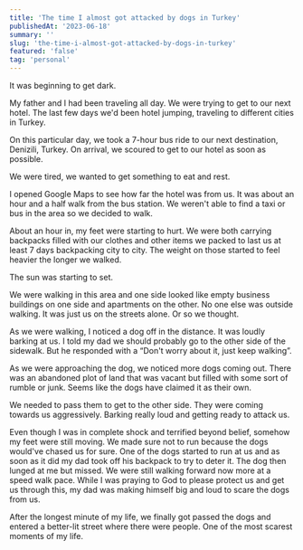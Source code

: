 ```yaml
---
title: 'The time I almost got attacked by dogs in Turkey'
publishedAt: '2023-06-18'
summary: ''
slug: 'the-time-i-almost-got-attacked-by-dogs-in-turkey'
featured: 'false'
tag: 'personal'
---
```


It was beginning to get dark.

My father and I had been traveling all day. We were trying to get to our next hotel. The last few days we'd been hotel jumping, traveling to different cities in Turkey.

On this particular day, we took a 7-hour bus ride to our next destination, Denizili, Turkey. On arrival, we scoured to get to our hotel as soon as possible.

We were tired, we wanted to get something to eat and rest.

I opened Google Maps to see how far the hotel was from us. It was about an hour and a half walk from the bus station. We weren't able to find a taxi or bus in the area so we decided to walk.

About an hour in, my feet were starting to hurt. We were both carrying backpacks filled with our clothes and other items we packed to last us at least 7 days backpacking city to city. The weight on those started to feel heavier the longer we walked.

The sun was starting to set.

We were walking in this area and one side looked like empty business buildings on one side and apartments on the other. No one else was outside walking. It was just us on the streets alone. Or so we thought.

As we were walking, I noticed a dog off in the distance. It was loudly barking at us. I told my dad we should probably go to the other side of the sidewalk. But he responded with a “Don't worry about it, just keep walking”.

As we were approaching the dog, we noticed more dogs coming out. There was an abandoned plot of land that was vacant but filled with some sort of rumble or junk. Seems like the dogs have claimed it as their own.

We needed to pass them to get to the other side. They were coming towards us aggressively. Barking really loud and getting ready to attack us.

Even though I was in complete shock and terrified beyond belief, somehow my feet were still moving. We made sure not to run because the dogs would've chased us for sure. One of the dogs started to run at us and as soon as it did my dad took off his backpack to try to deter it. The dog then lunged at me but missed. We were still walking forward now more at a speed walk pace. While I was praying to God to please protect us and get us through this, my dad was making himself big and loud to scare the dogs from us.

After the longest minute of my life, we finally got passed the dogs and entered a better-lit street where there were people. One of the most scarest moments of my life.